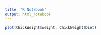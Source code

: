 ```yaml
---
title: "R Notebook"
output: html_notebook
---
```




```r
plot(ChickWeight$weight, ChickWeight$Diet)
```

```r

```

